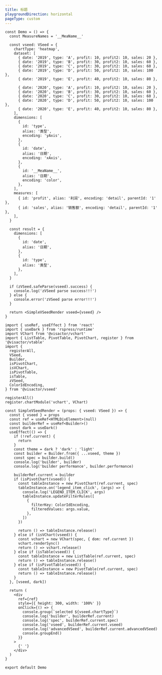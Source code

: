 ```yaml
---
title: 标题
playgroundDirection: horizontal
pageType: custom
---
```


```tsx
const Demo = () => {
  const MeasureNames = '__MeaName__'

  const vseed: VSeed = {
    chartType: 'heatmap',
    dataset: [
      { date: '2019', type: 'A', profit: 10, profit2: 10, sales: 20 },
      { date: '2019', type: 'B', profit: 30, profit2: 10, sales: 60 },
      { date: '2019', type: 'C', profit: 30, profit2: 10, sales: 60 },
      { date: '2019', type: 'D', profit: 50, profit2: 10, sales: 100 },
      { date: '2019', type: 'E', profit: 40, profit2: 10, sales: 80 },

      { date: '2020', type: 'A', profit: 10, profit2: 10, sales: 20 },
      { date: '2020', type: 'B', profit: 30, profit2: 10, sales: 60 },
      { date: '2020', type: 'C', profit: 30, profit2: 10, sales: 60 },
      { date: '2020', type: 'D', profit: 50, profit2: 10, sales: 100 },
      { date: '2020', type: 'E', profit: 40, profit2: 10, sales: 80 },
    ],
    dimensions: [
      {
        id: 'type',
        alias: '类型',
        encoding: 'yAxis',
      },
      {
        id: 'date',
        alias: '日期',
        encoding: 'xAxis',
      },
      {
        id: '__MeaName__',
        alias: '日期',
        encoding: 'color',
      },
    ],
    measures: [
      { id: 'profit', alias: '利润', encoding: 'detail', parentId: '1' },
      { id: 'sales', alias: '销售额', encoding: 'detail', parentId: '1' },
    ],
  }

  const result = {
    dimensions: [
      {
        id: 'date',
        alias: '日期',
      },
      {
        id: 'type',
        alias: '类型',
      },
    ],
  }

  if (zVSeed.safeParse(vseed).success) {
    console.log('zVSeed parse success!!!')
  } else {
    console.error('zVSeed parse error!!!')
  }

  return <SimpleVSeedRender vseed={vseed} />
}

import { useRef, useEffect } from 'react'
import { useDark } from 'rspress/runtime'
import VChart from '@visactor/vchart'
import { ListTable, PivotTable, PivotChart, register } from '@visactor/vtable'
import {
  registerAll,
  VSeed,
  Builder,
  isPivotChart,
  isVChart,
  isPivotTable,
  isTable,
  zVSeed,
  ColorIdEncoding,
} from '@visactor/vseed'

registerAll()
register.chartModule('vchart', VChart)

const SimpleVSeedRender = (props: { vseed: VSeed }) => {
  const { vseed } = props
  const ref = useRef<HTMLDivElement>(null)
  const builderRef = useRef<Builder>()
  const dark = useDark()
  useEffect(() => {
    if (!ref.current) {
      return
    }
    const theme = dark ? 'dark' : 'light'
    const builder = Builder.from({ ...vseed, theme })
    const spec = builder.build()
    console.log('builder', builder)
    console.log('builder performance', builder.performance)

    builderRef.current = builder
    if (isPivotChart(vseed)) {
      const tableInstance = new PivotChart(ref.current, spec)
      tableInstance.on('legend_item_click', (args) => {
        console.log('LEGEND_ITEM_CLICK', args)
        tableInstance.updateFilterRules([
          {
            filterKey: ColorIdEncoding,
            filteredValues: args.value,
          },
        ])
      })

      return () => tableInstance.release()
    } else if (isVChart(vseed)) {
      const vchart = new VChart(spec, { dom: ref.current })
      vchart.renderSync()
      return () => vchart.release()
    } else if (isTable(vseed)) {
      const tableInstance = new ListTable(ref.current, spec)
      return () => tableInstance.release()
    } else if (isPivotTable(vseed)) {
      const tableInstance = new PivotTable(ref.current, spec)
      return () => tableInstance.release()
    }
  }, [vseed, dark])

  return (
    <div
      ref={ref}
      style={{ height: 300, width: '100%' }}
      onClick={() => {
        console.group(`selected ${vseed.chartType}`)
        console.log('builder', builderRef.current)
        console.log('spec', builderRef.current.spec)
        console.log('vseed', builderRef.current.vseed)
        console.log('advancedVSeed', builderRef.current.advancedVSeed)
        console.groupEnd()
      }}
    >
      {' '}
    </div>
  )
}

export default Demo
```
